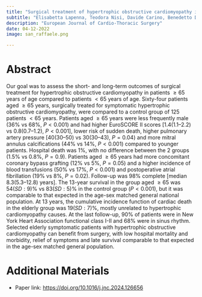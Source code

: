 ```yaml
---
title: "Surgical treatment of hypertrophic obstructive cardiomyopathy in relatively elderly patients: Short- and long-term outcomes"
subtitle: "Elisabetta Lapenna, Teodora Nisi, Davide Carino, Benedetto Del Forno, Stefania Ruggeri, Davide Schiavi, Roberta Meneghin, Roberto Macrì Demartino, Alessandro Castiglioni, Francesco Maisano, Ottavio Alfieri, Michele De Bonis"
description: "European Journal of Cardio-Thoracic Surgery"
date: 04-12-2022
image: san_raffaele.png

---
```



# Abstract

Our goal was to assess the short- and long-term outcomes of surgical treatment for hypertrophic obstructive cardiomyopathy in patients $≥65$ years of age compared to patients $< 65$ years of age. Sixty-four patients aged $≥65$ years, surgically treated for symptomatic hypertrophic obstructive cardiomyopathy, were compared to a control group of $125$ patients $<65$ years. Patients aged $≥65$ years were less frequently male ($36\%$ vs $68\%$, $P<0.001$) and had higher EuroSCORE II scores [$1.4 (1.1–2.2)$ vs $0.8 (0.7–1.2)$, $P<0.001$], lower risk of sudden death, higher pulmonary artery pressure [$40 (30–50)$ vs $30 (30–43)$, $P=0.04$) and more mitral annulus calcifications ($44\%$ vs $14\%$, $P<0.001$) compared to younger patients.
Hospital death was $1\%$, with no difference between the 2 groups ($1.5\%$ vs $0.8\%$, $P=0.9$).
Patients aged $≥65$ years had more concomitant coronary bypass grafting ($12\%$ vs $5\%$, $P=0.05$) and a higher incidence of blood transfusions ($50\%$ vs $17\%$, $P<0.001$) and postoperative atrial fibrillation ($19\%$ vs $8\%$, $P=0.02$).
Follow-up was $98\%$ complete [median $8.3 (5.3–12.8)$ years]. The 13-year survival in the group aged $≥65$ was $54 (SD: 9) \%$ vs $83 (SD: 5) \%$ in the control group ($P<0.001$), but it was comparable to that expected in the age-sex matched general national population.
At 13 years, the cumulative incidence function of cardiac death in the elderly group was $19 (SD: 7)\%$, mostly unrelated to hypertrophic cardiomyopathy causes.
At the last follow-up, $90\%$ of patients were in New York Heart Association functional class I-II and $68\%$ were in sinus rhythm.
Selected elderly symptomatic patients with hypertrophic obstructive cardiomyopathy can benefit from surgery, with low hospital mortality and morbidity, relief of symptoms and late survival comparable to that expected in the age-sex matched general population.

# Additional Materials

-   Paper link: <https://doi.org/10.1016/j.jnc.2024.126656>
